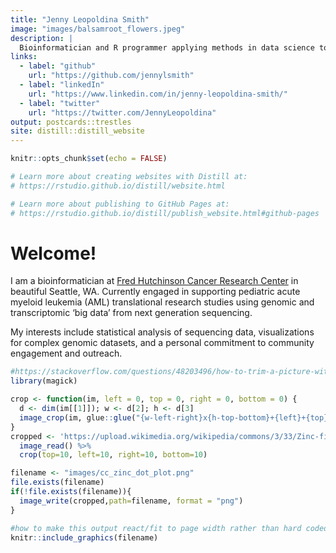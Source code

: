 ```yaml
---
title: "Jenny Leopoldina Smith"
image: "images/balsamroot_flowers.jpeg"
description: |
  Bioinformatician and R programmer applying methods in data science to biomedical research questions with expertise in next generation sequencing (NGS) data.
links:
  - label: "github"
    url: "https://github.com/jennylsmith"
  - label: "linkedIn"
    url: "https://www.linkedin.com/in/jenny-leopoldina-smith/"
  - label: "twitter"
    url: "https://twitter.com/JennyLeopoldina"
output: postcards::trestles
site: distill::distill_website
---
```



```r
knitr::opts_chunk$set(echo = FALSE)

# Learn more about creating websites with Distill at:
# https://rstudio.github.io/distill/website.html

# Learn more about publishing to GitHub Pages at:
# https://rstudio.github.io/distill/publish_website.html#github-pages

```


# Welcome! 

I am a bioinformatician at [Fred Hutchinson Cancer Research Center](https://www.fredhutch.org/en.html) in beautiful Seattle, WA.  Currently engaged in supporting pediatric acute myeloid leukemia (AML) translational research studies using genomic and transcriptomic 'big data' from next generation sequencing. 

My interests include statistical analysis of sequencing data,  visualizations for complex genomic datasets, and a personal commitment to community engagement and  outreach. 
<br>

```r
#https://stackoverflow.com/questions/48203496/how-to-trim-a-picture-with-rmarkdown-html
library(magick)

crop <- function(im, left = 0, top = 0, right = 0, bottom = 0) {
  d <- dim(im[[1]]); w <- d[2]; h <- d[3]
  image_crop(im, glue::glue("{w-left-right}x{h-top-bottom}+{left}+{top}"))
}
cropped <- 'https://upload.wikimedia.org/wikipedia/commons/3/33/Zinc-finger-dot-plot.png' %>%
  image_read() %>%
  crop(top=10, left=10, right=10, bottom=10) 

filename <- "images/cc_zinc_dot_plot.png"
file.exists(filename)
if(!file.exists(filename)){
  image_write(cropped,path=filename, format = "png")
}
```

```r
#how to make this output react/fit to page width rather than hard coded size?
knitr::include_graphics(filename)
```


